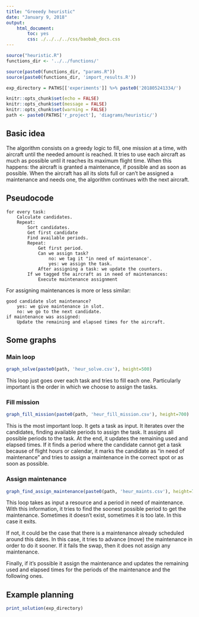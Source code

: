 ```yaml
---
title: "Greeedy heuristic"
date: "January 9, 2018"
output:
    html_document:
        toc: yes
        css: ./../../../css/baobab_docs.css
---
```


```r
source("heuristic.R")
functions_dir <- '../../functions/'

source(paste0(functions_dir, "params.R"))
source(paste0(functions_dir, 'import_results.R'))

exp_directory = PATHS[['experiments']] %>% paste0('201805241334/')

knitr::opts_chunk$set(echo = FALSE)
knitr::opts_chunk$set(message = FALSE)
knitr::opts_chunk$set(warning = FALSE)
path <- paste0(PATHS['r_project'], 'diagrams/heuristic/')
```

## Basic idea

The algorithm consists on a greedy logic to fill, one mission at a time, with aircraft until the needed amount is reached. It tries to use each aircraft as much as possible until it reaches its maximum flight time. When this happens: the aircraft is granted a maintenance, if possible and as soon as possible. When the aircraft has all its slots full or can't be assigned a maintenance and needs one, the algorithm continues with the next aircraft.

## Pseudocode

    for every task:
        Calculate candidates.
        Repeat:
            Sort candidates.
            Get first candidate
            Find available periods.
            Repeat:
                Get first period.
                Can we assign task?
                    no: we tag it "in need of maintenance'.
                    yes: we assign the task.
                After assigning a task: we update the counters.
            If we tagged the aircraft as in need of maintenances: 
                Execute maintenance assignment

For assigning maintenances is more or less similar:

    good candidate slot maintenance?
        yes: we give maintenance in slot.
        no: we go to the next candidate.
    if maintenance was assigned:
        Update the remaining and elapsed times for the aircraft.

## Some graphs

### Main loop

```r
graph_solve(paste0(path, 'heur_solve.csv'), height=500)
```

This loop just goes over each task and tries to fill each one. Particularly important is the order in which we choose to assign the tasks.

### Fill mission

```r
graph_fill_mission(paste0(path, 'heur_fill_mission.csv'), height=700)
```

This is the most important loop. It gets a task as input.
It iterates over the candidates, finding available periods to assign the task.
It assigns all possible periods to the task.
At the end, it updates the remaining used and elapsed times.
If it finds a period where the candidate cannot get a task because of flight hours or calendar, it marks the candidate as "in need of maintenance" and tries to assign a maintenance in the correct spot or as soon as possible.

### Assign maintenance

```r
graph_find_assign_maintenance(paste0(path, 'heur_maints.csv'), height=700)
```

This loop takes as input a resource and a period in need of maintenance. With this information, it tries to find the soonest possible period to get the maintenance. Sometimes it doesn't exist, sometimes it is too late. In this case it exits.

If not, it could be the case that there is a maintenance already scheduled around this dates. In this case, it tries to advance (move) the maintenance in order to do it sooner. If it fails the swap, then it does not assign any maintenance.

Finally, if it's possible it assign the maintenance and updates the remaining used and elapsed times for the periods of the maintenance and the following ones.

## Example planning

```r
print_solution(exp_directory)
```

